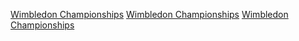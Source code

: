 {{Commonscat|2009 Wimbledon Championships}}
{{Catmore|2009年温布尔登网球锦标赛}}
{{year by category
| m = 2
| c = 0
| d = 0
| y = 9
| cat = 溫布頓網球錦標賽
| sortkey = 溫布頓網球錦標賽
| parent = 依年份劃分的溫布頓網球錦標賽
| subcat = 2009年英國體育
}}

[[Category:2009年網球|Wimbledon Championships]]
[[Category:2009年ATP世界巡迴賽|Wimbledon Championships]]
[[Category:2009年WTA巡迴賽|Wimbledon Championships]]